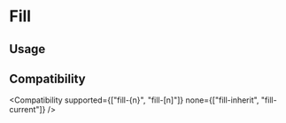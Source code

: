 
# Fill

## Usage

<RNSVG />

## Compatibility

<Compatibility
  supported={["fill-{n}", "fill-[n]"]}
  none={["fill-inherit", "fill-current"]}
/>

